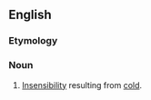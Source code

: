 ==English==

===Etymology===
{{prefix|en|cryo|anesthesia}}

===Noun===
{{en-noun|-}}

# {{lb|en|pathology}} [[insensibility|Insensibility]] resulting from [[cold]].